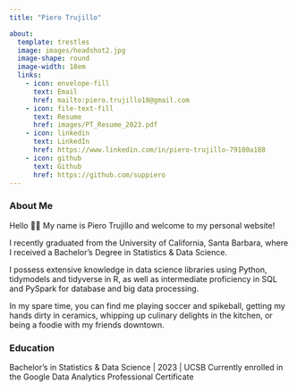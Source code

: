 ```yaml
---
title: "Piero Trujillo"

about:
  template: trestles
  image: images/headshot2.jpg
  image-shape: round
  image-width: 18em
  links:
    - icon: envelope-fill
      text: Email
      href: mailto:piero.trujillo18@gmail.com
    - icon: file-text-fill
      text: Resume
      href: images/PT_Resume_2023.pdf
    - icon: linkedin
      text: LinkedIn
      href: https://www.linkedin.com/in/piero-trujillo-79180a188
    - icon: github
      text: Github
      href: https://github.com/suppiero
---
```


### About Me

Hello 👋🏽 My name is Piero Trujillo and welcome to my personal website!

I recently graduated from the University of California, Santa Barbara, where I received a Bachelor's Degree in Statistics & Data Science.

I possess extensive knowledge in data science libraries using Python, tidymodels and tidyverse in R, as well as intermediate proficiency in SQL and PySpark for database and big data processing.

In my spare time, you can find me playing soccer and spikeball, getting my hands dirty in ceramics, whipping up culinary delights in the kitchen, or being a foodie with my friends downtown.

### Education

Bachelor's in Statistics & Data Science \| 2023 \| UCSB
Currently enrolled in the Google Data Analytics Professional Certificate
